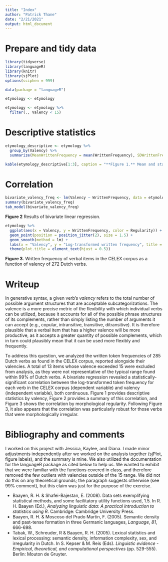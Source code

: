 ```yaml
---
title: "Index"
author: "Patrick Thane"
date: "2/21/2021"
output: html_document
---
```


# Prepare and tidy data
```r
library(tidyverse)
library(languageR)
library(knitr)
library(sjPlot)
options(sciphen = 999)

data(package = "languageR")
```

```r
etymology <- etymology
```

```r
etymology <- etymology %>% 
  filter(., Valency < 15)
```

# Descriptive statistics
```r
etymology_descriptive <- etymology %>% 
  group_by(Valency) %>% 
  summarize(MeanWrittenFrequency = mean(WrittenFrequency), SDWrittenFrequency = sd(WrittenFrequency))

kable(etymology_descriptive[1:3], caption = "**Figure 1.** Mean and standard deviation of log-transformed written frequencies in CELEX corpus for Dutch verbs by valence.")
```

# Correlation
```r
bivariate_valency_freq <- lm(Valency ~ WrittenFrequency, data = etymology)
summary(bivariate_valency_freq)
tab_model(bivariate_valency_freq)
```

**Figure 2** Results of bivariate linear regression.

```r
etymology %>% 
  ggplot(aes(x = Valency, y = WrittenFrequency, color = Regularity)) +
  geom_point(position = position_jitter(2), size = 1.5) +
  geom_smooth(method = lm) +
  labs(x = "Valency", y = "Log-transformed written frequency", title = "Frequency of Dutch Verbs by Valency", color = "Morphological Regularity") +
  theme(plot.title = element_text(hjust = 0.5))
```

**Figure 3.** Written frequency of verbal items in the CELEX corpus as a function of valency of 272 Dutch verbs.

# Writeup
In generative syntax, a given verb's *valency* refers to the total number of possible argument structures that are acceptable subcategorizations. The valence is a more precise metric of the flexibility with which individual verbs can be utilized, because it accounts for all of the possible phrase structures of its complements, rather than simply listing the number of arguments it can accept (e.g., copular, intransitive, transitive, ditransitive).  It is therefore plausible that a verbal item that has a higher valence will be more productive, as it accepts a greater quantity of possible complements, which in turn could plausibly mean that it can be used more flexibly and frequently.

To address this question, we analyzed the written token frequencies of 285 Dutch verbs as found in the CELEX corpus, reported alongside their valencies.  A total of 13 items whose valence exceeded 15 were excluded from analysis, as they were not representative of the typical range found within 99% of Dutch verbs. A bivariate regression revealed a statistically-significant correlation between the log-transformed token frequency for each verb in the CELEX corpus (dependent variable) and valency (independent variable), both continuous. Figure 1 provides descriptive statistics by valency, Figure 2 provides a summary of this correlation, and Figure 3 shows the correlation by morphological regularity. Following Figure 3, it also appears that the correlation was particularly robust for those verbs that were morphologically irregular.

# Bibliography and comments

I worked on this project with Jessica, Kaylee, and Diana.  I made minor adjustments independently after we worked on the analysis together (sjPlot, figure labels), and the summary is mine. We also utilized the documentation for the languageR package as cited below to help us. We wanted to exhibit that we were familiar with the functions covered in class, and therefore removed the few outliers with valencies outside of the 15 range.  We did not do this on any theoretical grounds; the paragraph suggests otherwise (see 99% comment), but this claim was just for the purpose of the exercise.


* Baayen, R. H. & Shafei-Bajestan, E. (2008). Data sets exemplifying statistical methods, and some facilitatory utility functions used, 1.5. In R. H. Baayen (Ed.), *Analyzing linguistic data: A practical introduction to statistics using R*. Cambridge: Cambridge University Press.
* Baayen, R. H. & Moscoso del Prado Martin, F. (2005). Semantic density and past-tense formation in three Germanic languages, *Language*, *81*, 666-698.
* Tabak, W., Schreuder, R & Baayen, R. H. (2005). Lexical statistics and lexical processing: semantic density, information complexity, sex, and irregularity in Dutch. In S. Kepser & M. Reis (Eds). *Linguistic evidence - Empirical, theoretical, and computational perspectives* (pp. 529-555). Berlin: Mouton de Gruyter.